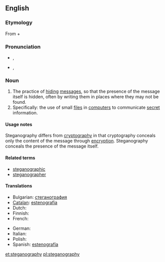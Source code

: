 {{wikipedia}}
==English==

===Etymology===
From {{etyl|grc|en}} {{term|στεγανός||cover, roof|tr=steganos|lang=grc|sc=polytonic}} + {{term|γράφω||I write|tr=graphō|lang=grc|sc=polytonic}}

===Pronunciation===
* {{a|UK}} {{IPA|/ˌstɛg.ənˈɒg.ɹə.fi/}}, {{SAMPA|/%stEg.@n"Qg.r@.fi/}}
* {{a|US}} {{IPA|/ˌstɛ.gʌnˈɔ.gɻʌ.fi/}}, {{SAMPA|/%stE.gVn"O.gr\`V.fi/}}
*: {{audio|en-us-steganography.ogg|Audio (US)}}

===Noun===
{{en-noun|-}}

# The practice of [[hiding]] [[message]]s, so that the presence of the message itself is hidden, often by writing them in places where they may not be found.
# Specifically: the use of small [[file]]s in [[computer]]s to communicate [[secret]] information.

====Usage notes====
Steganography differs from [[cryptography]] in that cryptography conceals only the content of the message through [[encryption]].  Steganography conceals the presence of the message itself.

====Related terms====
* [[steganographic]]
* [[steganographer]]

====Translations====
{{trans-top|steganography}}
* Bulgarian: [[стеганография]] {{f}}
* [[Catalan]]: [[estenografia]] {{f}}
* Dutch: {{t-|nl|steganografie|f}}
* Finnish: {{t-|fi|steganografia}}
* French: {{t+|fr|stéganographie|f}}
{{trans-mid}}
* German: {{t-|de|Steganographie|f}}
* Italian: {{t-|it|steganografia|f}}
* Polish: {{t-|pl|steganografia|f}}
* Spanish: [[estenografía]] {{f}}
{{trans-bottom}}

[[et:steganography]]
[[pl:steganography]]